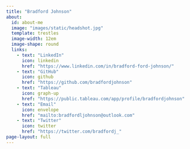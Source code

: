 ```yaml
---
title: "Bradford Johnson"
about:
  id: about-me
  image: "images/static/headshot.jpg"
  template: trestles
  image-width: 12em
  image-shape: round
  links:
    - text: "LinkedIn"
      icon: linkedin
      href: "https://www.linkedin.com/in/bradford-ford-johnson/"
    - text: "GitHub"
      icon: github
      href: "https://github.com/bradfordjohnson"
    - text: "Tableau"
      icon: graph-up
      href: "https://public.tableau.com/app/profile/bradfordjohnson"
    - text: "Email"
      icon: envelope
      href: "mailto:bradfordljohnson@outlook.com"
    - text: "Twitter"
      icon: twitter
      href: "https://twitter.com/bradfordj_"
page-layout: full
---
```


